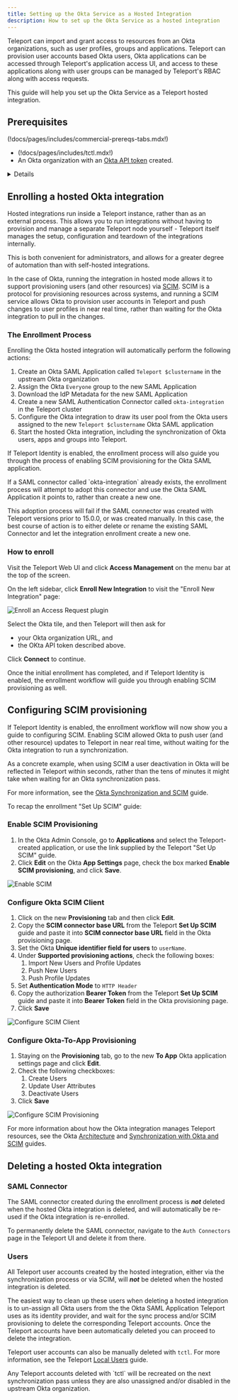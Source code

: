 ```yaml
---
title: Setting up the Okta Service as a Hosted Integration
description: How to set up the Okta Service as a hosted integration
---
```


Teleport can import and grant access to resources from an Okta organizations, 
such as user profiles, groups and applications. Teleport can provision user
accounts based Okta users, Okta applications can be accessed through Teleport's 
application access UI, and access to these applications along with user groups
can be managed by Teleport's RBAC along with access requests.

This guide will help you set up the Okta Service as a Teleport hosted
integration.

## Prerequisites

(!docs/pages/includes/commercial-prereqs-tabs.mdx!)

- (!docs/pages/includes/tctl.mdx!)
- An Okta organization with an [Okta API token](https://developer.okta.com/docs/guides/create-an-api-token) created.

<Details title="Okta API token permissions">
(!docs/pages/includes/okta-permissions.mdx hosted="true"!)
</Details>

## Enrolling a hosted Okta integration

Hosted integrations run inside a Teleport instance, rather than as an external
process. This allows you to run integrations without having to provision and
manage a separate Teleport node yourself - Teleport itself manages the setup, 
configuration and teardown of the integrations internally.

This is both convenient for administrators, and allows for a greater degree of
automation than with self-hosted integrations.

In the case of Okta, running the integration in hosted mode allows it to support
provisioning users (and other resources) via [SCIM](https://scim.cloud/). SCIM
is a protocol for provisioning resources across systems, and running a SCIM
service allows Okta to provision user accounts in Teleport and push changes to
user profiles in near real time, rather than waiting for the Okta integration to
pull in the changes.

### The Enrollment Process

Enrolling the Okta hosted integration will automatically perform the following
actions:

 1. Create an Okta SAML Application called `Teleport $clustername` in the
    upstream Okta organization
 1. Assign the Okta `Everyone` group to the new SAML Application
 1. Download the IdP Metadata for the new SAML Application
 1. Create a new SAML Authentication Connector called `okta-integration` in the
    Teleport cluster
 1. Configure the Okta integration to draw its user pool from the Okta users
    assigned to the new `Teleport $clustername` Okta SAML application
 1. Start the hosted Okta integration, including the synchronization of Okta
    users, apps and groups into Teleport.

If Teleport Identity is enabled, the enrollment process will also guide you
through the process of enabling SCIM provisioning for the Okta SAML application.

<Admonition type="note">
If a SAML connector called `okta-integration` already exists, the enrollment
process will attempt to adopt this connector and use the Okta SAML Application
it points to, rather than create a new one.

This adoption process will fail if the SAML connector was created with Teleport 
versions prior to 15.0.0, or was created manually. In this case, the best course
of action is to either delete or rename the existing SAML Connector and let the
integration enrollment create a new one.
</Admonition>

### How to enroll

Visit the Teleport Web UI and click **Access Management** on the menu bar at the
top of the screen. 

On the left sidebar, click **Enroll New Integration** to visit the 
"Enroll New Integration" page:

![Enroll an Access Request plugin](../../../img/enterprise/plugins/enroll.png)

Select the Okta tile, and then Teleport will then ask for  
 * your Okta organization URL, and 
 * the OKta API token described above.
 
Click **Connect** to continue.

Once the initial enrollment has completed, and if Teleport Identity
is enabled, the enrollment workflow will guide you through enabling SCIM
provisioning as well.

## Configuring SCIM provisioning

If Teleport Identity is enabled, the enrollment workflow will now show you a
guide to configuring SCIM. Enabling SCIM allowed Okta to push user (and other
resource) updates to Teleport in near real time, without waiting for the Okta
integration to run a synchronization.

As a concrete example, when using SCIM a user deactivation in Okta will be
reflected in Teleport within seconds, rather than the tens of minutes it might
take when waiting for an Okta synchronization pass.

For more information, see the [Okta Synchronization and SCIM](./sync-scim) guide.

To recap the enrollment "Set Up SCIM" guide:

### Enable SCIM Provisioning
 1. In the Okta Admin Console, go to **Applications** and select the Teleport-
    created application, or use the link supplied by the Teleport "Set Up SCIM" 
    guide.
 1. Click **Edit** on the Okta **App Settings** page, check the box marked
    **Enable SCIM provisioning**, and click **Save**.

![Enable SCIM](../../../img/enterprise/plugins/okta/scim-enable.png)

### Configure Okta SCIM Client
 1. Click on the new **Provisioning** tab and then click **Edit**.
 1. Copy the **SCIM connector base URL** from the Teleport **Set Up SCIM** guide
    and paste it into **SCIM connector base URL** field in the Okta provisioning
    page.
 1. Set the Okta **Unique identifier field for users** to `userName`.
 1. Under **Supported provisioning actions**, check the following boxes:
    1. Import New Users and Profile Updates
    1. Push New Users
    1. Push Profile Updates
 1. Set **Authentication Mode** to `HTTP Header`
 1. Copy the authorization **Bearer Token** from the Teleport **Set Up SCIM**
    guide and paste it into **Bearer Token** field in the Okta provisioning
    page.
 1. Click **Save**

![Configure SCIM Client](../../../img/enterprise/plugins/okta/scim-configure.png)

### Configure Okta-To-App Provisioning
 1. Staying on the **Provisioning** tab, go to the new **To App** Okta
    application settings page and click **Edit**.
 1. Check the following checkboxes:
    1. Create Users
    1. Update User Attributes
    1. Deactivate Users
 1. Click **Save**

![Configure SCIM Provisioning](../../../img/enterprise/plugins/okta/scim-provisioning.png)

For more information about how the Okta integration manages Teleport resources,
see the Okta [Architecture](./architecture/) and [Synchronization with Okta and SCIM](./sync-scim/)
guides.

## Deleting a hosted Okta integration

### SAML Connector

The SAML connector created during the enrollment process is **_not_** deleted
when the hosted Okta integration is deleted, and will automatically be re-used
if the Okta integration is re-enrolled.

To permanently delete the SAML connector, navigate to the `Auth Connectors`
page in the Teleport UI and delete it from there.

### Users

All Teleport user accounts created by the hosted integration, either via the
synchronization process or via SCIM, will **_not_** be deleted when the hosted
integration is deleted.

The easiest way to clean up these users when deleting a hosted integration is to
un-assign all Okta users from the the Okta SAML Application Teleport uses as 
its identity provider, and wait for the sync process and/or SCIM provisioning
to delete the corresponding Teleport accounts. Once the Teleport accounts have
been automatically deleted you can proceed to delete the integration.

Teleport user accounts can also be manually deleted with `tctl`. For more
information, see the Teleport [Local Users](../../management/admin/users/#deleting-users)
guide.

<Admonition type="note">
Any Teleport accounts deleted with `tctl` will be recreated on the next
synchronization pass unless they are also unassigned and/or disabled in the
upstream Okta organization.
</Admonition>
